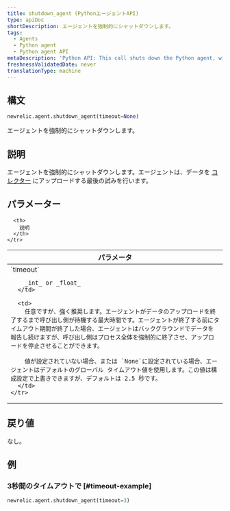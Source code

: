 ```yaml
---
title: shutdown_agent (PythonエージェントAPI)
type: apiDoc
shortDescription: エージェントを強制的にシャットダウンします。
tags:
  - Agents
  - Python agent
  - Python agent API
metaDescription: 'Python API: This call shuts down the Python agent, with an optional timeout value.'
freshnessValidatedDate: never
translationType: machine
---
```


## 構文

```py
newrelic.agent.shutdown_agent(timeout=None)
```

エージェントを強制的にシャットダウンします。

## 説明

エージェントを強制的にシャットダウンします。エージェントは、データを [コレクター](/docs/accounts-partnerships/education/getting-started-new-relic/glossary#collector) にアップロードする最後の試みを行います。

## パラメーター

<table>
  <thead>
    <tr>
      <th width="25%">
        パラメータ
      </th>

      <th>
        説明
      </th>
    </tr>
  </thead>

  <tbody>
    <tr>
      <td>
        `timeout`

        _int_ or _float_
      </td>

      <td>
        任意ですが、強く推奨します。エージェントがデータのアップロードを終了するまで呼び出し側が待機する最大時間です。エージェントが終了する前にタイムアウト期間が終了した場合、エージェントはバックグラウンドでデータを報告し続けますが、呼び出し側はプロセス全体を強制的に終了させ、アップロードを停止させることができます。

        値が設定されていない場合、または `None`に設定されている場合、エージェントはデフォルトのグローバル タイムアウト値を使用します。この値は構成設定で上書きできますが、デフォルトは 2.5 秒です。
      </td>
    </tr>
  </tbody>
</table>

## 戻り値

なし。

## 例

### 3秒間のタイムアウトで [#timeout-example]

```py
newrelic.agent.shutdown_agent(timeout=3)
```
